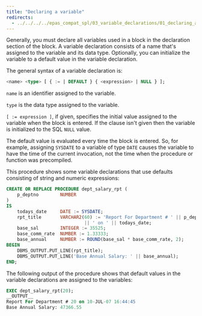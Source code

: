 ```yaml
---
title: "Declaring a variable"
redirects:
  - ../../../../epas_compat_spl/03_variable_declarations/01_declaring_a_variable #generated for docs/epas/reorg-role-use-case-mode
---
```


<div id="declaring_a_variable" class="registered_link"></div>

Generally, you must declare all variables used in a block in the declaration section of the block. A variable declaration consists of a name that's assigned to the variable and its data type. Optionally, you can initialize the variable to a default value in the variable declaration.

The general syntax of a variable declaration is:

```sql
<name> <type> [ { := | DEFAULT } { <expression> | NULL } ];
```

`name` is an identifier assigned to the variable.

`type` is the data type assigned to the variable.

`[ := expression ]`, if given, specifies the initial value assigned to the variable when the block is entered. If the clause isn't given then the variable is initialized to the SQL `NULL` value.

The default value is evaluated every time the block is entered. So, for example, assigning `SYSDATE` to a variable of type `DATE` causes the variable to have the time of the current invocation, not the time when the procedure or function was precompiled.

This procedure shows some variable declarations that use defaults consisting of string and numeric expressions:

```sql
CREATE OR REPLACE PROCEDURE dept_salary_rpt (
    p_deptno        NUMBER
)
IS
    todays_date     DATE := SYSDATE;
    rpt_title       VARCHAR2(60) := 'Report For Department # ' || p_deptno
                             || ' on ' || todays_date;
    base_sal        INTEGER := 35525;
    base_comm_rate  NUMBER := 1.33333;
    base_annual     NUMBER := ROUND(base_sal * base_comm_rate, 2);
BEGIN
    DBMS_OUTPUT.PUT_LINE(rpt_title);
    DBMS_OUTPUT.PUT_LINE('Base Annual Salary: ' || base_annual);
END;
```

The following output of the procedure shows that default values in the variable declarations are assigned to the variables:

```sql
EXEC dept_salary_rpt(20);
__OUTPUT__
Report For Department # 20 on 10-JUL-07 16:44:45
Base Annual Salary: 47366.55
```
